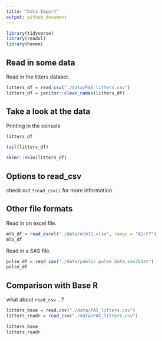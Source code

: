 ```yaml
---
title: "Data Import"
output: github_document
---
```

 
```r
library(tidyverse)
library(readxl)
library(haven)
```

## Read in some data

Read in the litters dataset.  

```r
litters_df = read_csv("./data/FAS_litters.csv")
litters_df = janitor::clean_names(litters_df)
```


## Take a look at the data 

Printing in the console
```r
litters_df
```

```r
tail(litters_df)
```

```r
skimr::skim(litters_df)
```



## Options to read_csv

check out `?read_csv()` for more information.

## Other file formats

Read in on excel file.

```r
mlb_df = read_excel("./data/mlb11.xlsx", range = "A1:F7")
mlb_df
```

Read in a SAS file.  

```r
pulse_df = read_sas("./data/public_pulse_data.sas7bdat")
pulse_df
```

## Comparison with Base R

what about `read_csv` ...?  

```r
litters_base = read.csv("./data/FAS_litters.csv")
litters_readr = read_csv("./data/FAS_litters.csv")

litters_base
litters_readr
```

